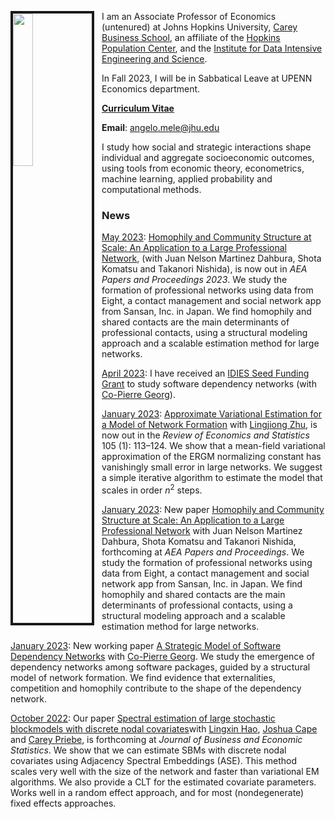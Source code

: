 
<link rel="stylesheet" href="styles.css" type="text/css">

<img src="images/Angelo_Mele.jpg" style="width:25%; border:4px solid; margin-right: 12px" align="left">

I am an Associate Professor of Economics (untenured) at Johns Hopkins University, [Carey Business School](https://carey.jhu.edu), an affiliate of the [Hopkins Population Center](https://popcenter.jhu.edu), and the [Institute for Data Intensive Engineering and Science](http://idies.jhu.edu).

In Fall 2023, I will be in Sabbatical Leave at UPENN Economics department. 

[**Curriculum Vitae**](cv.pdf)   

**Email**: [angelo.mele@jhu.edu](mailto:angelo.mele@jhu.edu)  
       
I study how social and strategic interactions shape individual and aggregate 
socioeconomic outcomes, using tools from economic theory, 
econometrics, machine learning, applied probability and computational methods.



### News
[May 2023](): [Homophily and Community Structure at Scale: An Application to a Large Professional Network](files/PP-Article.pdf), (with Juan Nelson Martinez Dahbura, Shota Komatsu and Takanori Nishida), is now out in *AEA Papers and Proceedings 2023*. We study the formation of professional networks using data from Eight, a contact management and social network app from Sansan, Inc. in Japan. We find homophily and shared contacts are the main determinants of professional contacts, using a structural modeling approach and a scalable estimation method for large networks.

[April 2023](): I have received an [IDIES Seed Funding Grant](https://www.idies.jhu.edu/2023-seed-awardees/) to study software dependency networks (with [Co-Pierre Georg](https://cogeorg.github.io)). 

[January 2023](): [Approximate Variational Estimation for a Model of Network Formation](https://direct.mit.edu/rest/article-abstract/105/1/113/98191/Approximate-Variational-Estimation-for-a-Model-of?redirectedFrom=fulltext) with [Lingjiong Zhu](http://www.math.fsu.edu/People/faculty.php?id=1472), is now out in the  *Review of Economics and Statistics*  105 (1): 113–124. We show that a mean-field variational approximation of the ERGM normalizing constant has vanishingly small error in large networks. We suggest a simple iterative algorithm to estimate the model that scales in order $n^2$ steps.

[January 2023](): New paper [Homophily and Community Structure at Scale: An Application to a Large Professional Network](files/PP-Article.pdf) with Juan Nelson Martinez Dahbura, Shota Komatsu and Takanori Nishida, forthcoming at *AEA Papers and Proceedings*. We study the formation of professional networks using data from Eight, a contact management and social network app from Sansan, Inc. in Japan. We find homophily and shared contacts are the main determinants of professional contacts, using a structural modeling approach and a scalable estimation method for large networks.

[January 2023](): New working paper [A Strategic Model of Software Dependency Networks](https://papers.ssrn.com/sol3/papers.cfm?abstract_id=4318082) with [Co-Pierre Georg](https://cogeorg.github.io). We study the emergence of dependency networks among software packages, guided by a structural model of network formation. We find evidence that externalities, competition and homophily contribute to the shape of the dependency network.

[October 2022](): Our paper [Spectral estimation of large stochastic blockmodels with discrete nodal covariates](files/grdpg_march2021.pdf)with [Lingxin Hao](https://soc.jhu.edu/directory/lingxin-hao), [Joshua Cape](https://jcape1.github.io) and [Carey Priebe](https://www.ams.jhu.edu/~priebe/), is forthcoming at *Journal of Business and Economic Statistics*. We show that we can estimate SBMs with discrete nodal covariates using Adjacency Spectral Embeddings (ASE). This method scales very well with the size of the network and faster than variational EM algorithms. We also provide a CLT for the estimated covariate parameters. Works well in a random effect approach, and for most (nondegenerate) fixed effects approaches.


